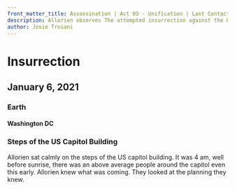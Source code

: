 ```yaml
---
front_matter_title: Assassination | Act 03 - Unification | Last Contact
description: Allorien observes The attempted insurrection against the United States Congress and intentionally prevents it.
author: Josie Troiani
---
```

# Insurrection

## January 6, 2021

### Earth

#### Washington DC

### Steps of the US Capitol Building

Allorien sat calmly on the steps of the US capitol building. It was 4 am, well before sunrise, there was an above average people around the capitol even this early. Allorien knew what was coming. They looked at the planning they knew.
